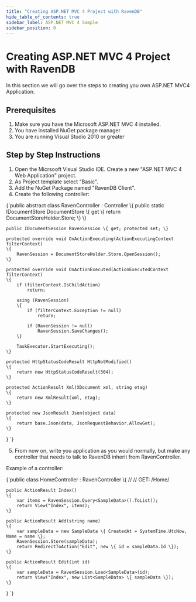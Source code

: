 ```yaml
---
title: "Creating ASP.NET MVC 4 Project with RavenDB"
hide_table_of_contents: true
sidebar_label: ASP.NET MVC 4 Sample
sidebar_position: 0
---
```



# Creating ASP.NET MVC 4 Project with RavenDB
In this section we will go over the steps to creating you own ASP.NET MVC4 Application.

## Prerequisites
1) Make sure you have the Microsoft ASP.NET MVC 4 installed.  
2) You have installed NuGet package manager
3) You are running Visual Studio 2010 or greater

## Step by Step Instructions
1) Open the Micrsooft Visual Studio IDE.  Create a new "ASP.NET MVC 4 Web Application" project.  
2) As Project template select "Basic".  
3) Add the NuGet Package named "RavenDB Client".  
4) Create the following controller:

<TabItem value="create_asp_net_mvc_4_project_1" label="create_asp_net_mvc_4_project_1">
<CodeBlock language="csharp">
{`public abstract class RavenController : Controller
\{
	public static IDocumentStore DocumentStore
	\{
		get \{ return DocumentStoreHolder.Store; \}
	\}

	public IDocumentSession RavenSession \{ get; protected set; \}

	protected override void OnActionExecuting(ActionExecutingContext filterContext)
	\{
		RavenSession = DocumentStoreHolder.Store.OpenSession();
	\}

	protected override void OnActionExecuted(ActionExecutedContext filterContext)
	\{
		if (filterContext.IsChildAction)
			return;

		using (RavenSession)
		\{
			if (filterContext.Exception != null)
				return;

			if (RavenSession != null)
				RavenSession.SaveChanges();
		\}

		TaskExecutor.StartExecuting();
	\}

	protected HttpStatusCodeResult HttpNotModified()
	\{
		return new HttpStatusCodeResult(304);
	\}

	protected ActionResult Xml(XDocument xml, string etag)
	\{
		return new XmlResult(xml, etag);
	\}

	protected new JsonResult Json(object data)
	\{
		return base.Json(data, JsonRequestBehavior.AllowGet);
	\}
\}
`}
</CodeBlock>
</TabItem>

5) From now on, write you application as you would normally, but make any controller that needs to talk to RavenDB inherit from RavenController.

Example of a controller: 

<TabItem value="create_asp_net_mvc_4_project_2" label="create_asp_net_mvc_4_project_2">
<CodeBlock language="csharp">
{`public class HomeController : RavenController
\{
	//
	// GET: /Home/

	public ActionResult Index()
	\{
		var items = RavenSession.Query<SampleData>().ToList();
		return View("Index", items);
	\}

	public ActionResult Add(string name)
	\{
		var sampleData = new SampleData \{ CreatedAt = SystemTime.UtcNow, Name = name \};
		RavenSession.Store(sampleData);
		return RedirectToAction("Edit", new \{ id = sampleData.Id \});
	\}

	public ActionResult Edit(int id)
	\{
		var sampleData = RavenSession.Load<SampleData>(id);
		return View("Index", new List<SampleData> \{ sampleData \});
	\}
\}
`}
</CodeBlock>
</TabItem>
